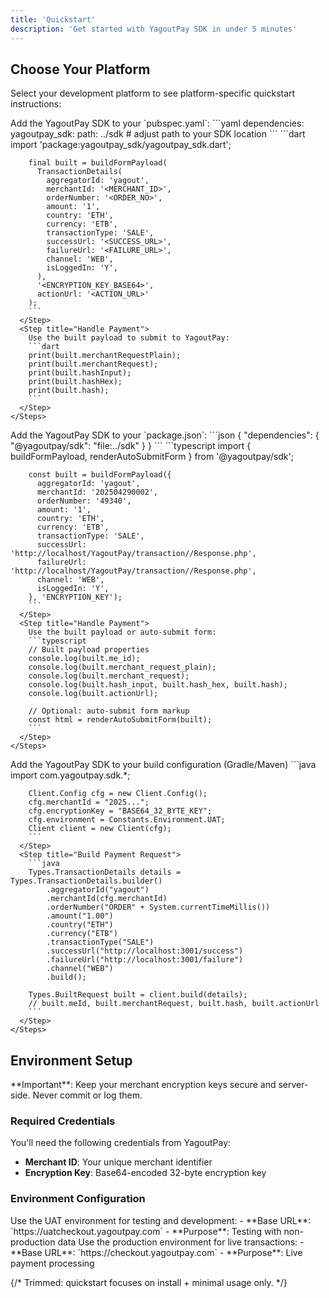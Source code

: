 ```yaml
---
title: 'Quickstart'
description: 'Get started with YagoutPay SDK in under 5 minutes'
---
```


## Choose Your Platform

Select your development platform to see platform-specific quickstart instructions:

<Tabs>
  <Tab title="Dart/Flutter">
    <Steps>
      <Step title="Add Dependency">
        Add the YagoutPay SDK to your `pubspec.yaml`:
        ```yaml
        dependencies:
          yagoutpay_sdk:
            path: ../sdk  # adjust path to your SDK location
        ```
      </Step>
      <Step title="Import and Configure">
        ```dart
        import 'package:yagoutpay_sdk/yagoutpay_sdk.dart';
        
        final built = buildFormPayload(
          TransactionDetails(
            aggregatorId: 'yagout',
            merchantId: '<MERCHANT_ID>',
            orderNumber: '<ORDER_NO>',
            amount: '1',
            country: 'ETH',
            currency: 'ETB',
            transactionType: 'SALE',
            successUrl: '<SUCCESS_URL>',
            failureUrl: '<FAILURE_URL>',
            channel: 'WEB',
            isLoggedIn: 'Y',
          ),
          '<ENCRYPTION_KEY_BASE64>',
          actionUrl: '<ACTION_URL>'
        );
        ```
      </Step>
      <Step title="Handle Payment">
        Use the built payload to submit to YagoutPay:
        ```dart
        print(built.merchantRequestPlain);
        print(built.merchantRequest);
        print(built.hashInput);
        print(built.hashHex);
        print(built.hash);
        ```
      </Step>
    </Steps>
  </Tab>
  
  <Tab title="TypeScript/Node.js">
    <Steps>
      <Step title="Add Dependency">
        Add the YagoutPay SDK to your `package.json`:
        ```json
        {
          "dependencies": {
            "@yagoutpay/sdk": "file:../sdk"
          }
        }
        ```
      </Step>
      <Step title="Import and Configure">
        ```typescript
        import { buildFormPayload, renderAutoSubmitForm } from '@yagoutpay/sdk';
        
        const built = buildFormPayload({
          aggregatorId: 'yagout',
          merchantId: '202504290002',
          orderNumber: '49340',
          amount: '1',
          country: 'ETH',
          currency: 'ETB',
          transactionType: 'SALE',
          successUrl: 'http://localhost/YagoutPay/transaction//Response.php',
          failureUrl: 'http://localhost/YagoutPay/transaction//Response.php',
          channel: 'WEB',
          isLoggedIn: 'Y',
        }, 'ENCRYPTION_KEY');
        ```
      </Step>
      <Step title="Handle Payment">
        Use the built payload or auto-submit form:
        ```typescript
        // Built payload properties
        console.log(built.me_id);
        console.log(built.merchant_request_plain);
        console.log(built.merchant_request);
        console.log(built.hash_input, built.hash_hex, built.hash);
        console.log(built.actionUrl);
        
        // Optional: auto-submit form markup
        const html = renderAutoSubmitForm(built);
        ```
      </Step>
    </Steps>
  </Tab>
  
  <Tab title="Java">
    <Steps>
      <Step title="Add Dependency">
        Add the YagoutPay SDK to your build configuration (Gradle/Maven)
      </Step>
      <Step title="Import and Configure">
        ```java
        import com.yagoutpay.sdk.*;
        
        Client.Config cfg = new Client.Config();
        cfg.merchantId = "2025...";
        cfg.encryptionKey = "BASE64_32_BYTE_KEY";
        cfg.environment = Constants.Environment.UAT;
        Client client = new Client(cfg);
        ```
      </Step>
      <Step title="Build Payment Request">
        ```java
        Types.TransactionDetails details = Types.TransactionDetails.builder()
            .aggregatorId("yagout")
            .merchantId(cfg.merchantId)
            .orderNumber("ORDER" + System.currentTimeMillis())
            .amount("1.00")
            .country("ETH")
            .currency("ETB")
            .transactionType("SALE")
            .successUrl("http://localhost:3001/success")
            .failureUrl("http://localhost:3001/failure")
            .channel("WEB")
            .build();
        
        Types.BuiltRequest built = client.build(details);
        // built.meId, built.merchantRequest, built.hash, built.actionUrl
        ```
      </Step>
    </Steps>
  </Tab>
</Tabs>

## Environment Setup

<Warning>
**Important**: Keep your merchant encryption keys secure and server-side. Never commit or log them.
</Warning>

### Required Credentials

You'll need the following credentials from YagoutPay:

- **Merchant ID**: Your unique merchant identifier
- **Encryption Key**: Base64-encoded 32-byte encryption key

### Environment Configuration

<AccordionGroup>
  <Accordion title="UAT Environment">
    Use the UAT environment for testing and development:
    - **Base URL**: `https://uatcheckout.yagoutpay.com`
    - **Purpose**: Testing with non-production data
  </Accordion>
  <Accordion title="Production Environment">
    Use the production environment for live transactions:
    - **Base URL**: `https://checkout.yagoutpay.com`
    - **Purpose**: Live payment processing
  </Accordion>
</AccordionGroup>

{/* Trimmed: quickstart focuses on install + minimal usage only. */}
